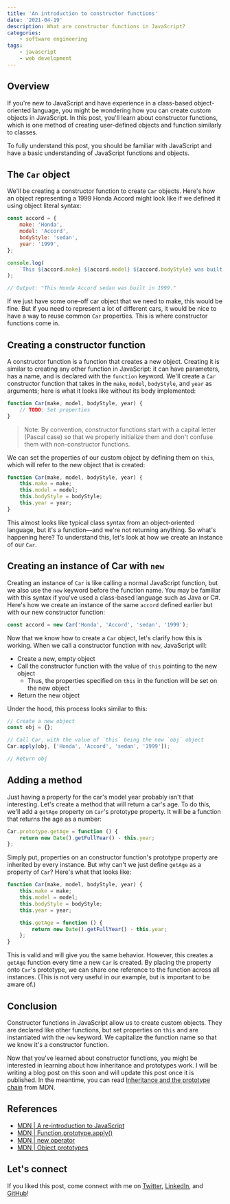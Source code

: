 ```yaml
---
title: 'An introduction to constructor functions'
date: '2021-04-19'
description: What are constructor functions in JavaScript?
categories:
    - software engineering
tags:
    - javascript
    - web development
---
```


## Overview

If you're new to JavaScript and have experience in a class-based object-oriented language, you might be wondering how you can create custom objects in JavaScript. In this post, you'll learn about constructor functions, which is one method of creating user-defined objects and function similarly to classes.

To fully understand this post, you should be familiar with JavaScript and have a basic understanding of JavaScript functions and objects.

## The `Car` object

We'll be creating a constructor function to create `Car` objects. Here's how an object representing a 1999 Honda Accord might look like if we defined it using object literal syntax:

```javascript
const accord = {
    make: 'Honda',
    model: 'Accord',
    bodyStyle: 'sedan',
    year: '1999',
};

console.log(
    `This ${accord.make} ${accord.model} ${accord.bodyStyle} was built in ${accord.year}.`
);

// Output: "This Honda Accord sedan was built in 1999."
```

If we just have some one-off car object that we need to make, this would be fine. But if you need to represent a lot of different cars, it would be nice to have a way to reuse common `Car` properties. This is where constructor functions come in.

## Creating a constructor function

A constructor function is a function that creates a new object. Creating it is similar to creating any other function in JavaScript: it can have parameters, has a name, and is declared with the `function` keyword. We'll create a `Car` constructor function that takes in the `make`, `model`, `bodyStyle`, and `year` as arguments; here is what it looks like without its body implemented:

```js
function Car(make, model, bodyStyle, year) {
    // TODO: Set properties
}
```

> Note: By convention, constructor functions start with a capital letter (Pascal case) so that we properly initialize them and don't confuse them with non-constructor functions.

We can set the properties of our custom object by defining them on `this`, which will refer to the new object that is created:

```javascript
function Car(make, model, bodyStyle, year) {
    this.make = make;
    this.model = model;
    this.bodyStyle = bodyStyle;
    this.year = year;
}
```

This almost looks like typical class syntax from an object-oriented language, but it's a function––and we're not returning anything. So what's happening here? To understand this, let's look at how we create an instance of our `Car`.

## Creating an instance of Car with `new`

Creating an instance of `Car` is like calling a normal JavaScript function, but we also use the `new` keyword before the function name. You may be familiar with this syntax if you've used a class-based language such as Java or C#. Here's how we create an instance of the same `accord` defined earlier but with our new constructor function:

```javascript
const accord = new Car('Honda', 'Accord', 'sedan', '1999');
```

Now that we know how to create a `Car` object, let's clarify how this is working. When we call a constructor function with `new`, JavaScript will:

-   Create a new, empty object
-   Call the constructor function with the value of `this` pointing to the new object
    -   Thus, the properties specified on `this` in the function will be set on the new object
-   Return the new object

Under the hood, this process looks similar to this:

```javascript
// Create a new object
const obj = {};

// Call Car, with the value of `this` being the new `obj` object
Car.apply(obj, ['Honda', 'Accord', 'sedan', '1999']);

// Return obj
```

## Adding a method

Just having a property for the car's model year probably isn't that interesting. Let's create a method that will return a car's age. To do this, we'll add a `getAge` property on `Car`'s prototype property. It will be a function that returns the age as a number:

```javascript
Car.prototype.getAge = function () {
    return new Date().getFullYear() - this.year;
};
```

<!-- > Note: In a prototype property, the value of `this` in a function will refer to the calling object (i.e., the `Car`, not the prototype). -->

Simply put, properties on an constructor function's prototype property are inherited by every instance. But why can't we just define `getAge` as a property of `Car`? Here's what that looks like:

```javascript
function Car(make, model, bodyStyle, year) {
    this.make = make;
    this.model = model;
    this.bodyStyle = bodyStyle;
    this.year = year;

    this.getAge = function () {
        return new Date().getFullYear() - this.year;
    };
}
```

This is valid and will give you the same behavior. However, this creates a `getAge` function every time a new `Car` is created. By placing the property onto `Car`'s prototype, we can share one reference to the function across all instances. (This is not very useful in our example, but is important to be aware of.)

## Conclusion

Constructor functions in JavaScript allow us to create custom objects. They are declared like other functions, but set properties on `this` and are instantiated with the `new` keyword. We capitalize the function name so that we know it's a constructor function.

Now that you've learned about constructor functions, you might be interested in learning about how inheritance and prototypes work. I will be writing a blog post on this soon and will update this post once it is published. In the meantime, you can read [Inheritance and the prototype chain](https://developer.mozilla.org/en-US/docs/Web/JavaScript/Inheritance_and_the_prototype_chain) from MDN.

<!-- You can read my other post [Understanding prototypes and inheritance in JavaScript]() for more information. -->

## References

-   [MDN | A re-introduction to JavaScript](https://developer.mozilla.org/en-US/docs/Web/JavaScript/A_re-introduction_to_JavaScript)
-   [MDN | Function.prototype.apply()](https://developer.mozilla.org/en-US/docs/Web/JavaScript/Reference/Global_Objects/Function/apply)
-   [MDN | new operator](https://developer.mozilla.org/en-US/docs/Web/JavaScript/Reference/Operators/new#description)
-   [MDN | Object prototypes](https://developer.mozilla.org/en-US/docs/Learn/JavaScript/Objects/Object_prototypes)

## Let's connect

If you liked this post, come connect with me on [Twitter](https://twitter.com/zach_snoek), [LinkedIn](https://www.linkedin.com/in/zach-snoek-5b327b179/), and [GitHub](https://github.com/zachsnoek)!
